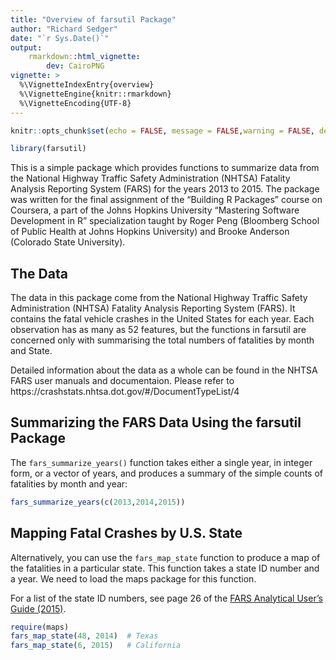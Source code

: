 ```yaml
---
title: "Overview of farsutil Package"
author: "Richard Sedger"
date: "`r Sys.Date()`"
output: 
    rmarkdown::html_vignette:
        dev: CairoPNG
vignette: >
  %\VignetteIndexEntry{overview}
  %\VignetteEngine{knitr::rmarkdown}
  %\VignetteEncoding{UTF-8}
---
```

```r
knitr::opts_chunk$set(echo = FALSE, message = FALSE,warning = FALSE, dev='CairoPDF')
```

```r
library(farsutil)
```

This is a simple package which provides functions to summarize data from the National Highway Traffic Safety Administration (NHTSA) Fatality Analysis Reporting System (FARS) for the years 2013 to 2015. The package was written for the final assignment of the "Building R Packages" course on Coursera, a part of the Johns Hopkins University "Mastering Software Development in R" specialization taught by Roger Peng (Bloomberg School of Public Health at Johns Hopkins University) and Brooke Anderson (Colorado State University).

## The Data

The data in this package come from the National Highway Traffic Safety Administration (NHTSA) Fatality Analysis Reporting System (FARS). It contains the fatal vehicle crashes in the United States for each year. Each observation has as many as 52 features, but the functions in farsutil are concerned only with summarising the total numbers of fatalities by month and State.

Detailed information about the data as a whole can be found in the NHTSA FARS user manuals and documentaion. Please refer to https://crashstats.nhtsa.dot.gov/#/DocumentTypeList/4 


## Summarizing the FARS Data Using the farsutil Package

The `fars_summarize_years()` function takes either a single year, in integer form, or a vector of years, and produces a summary of the simple counts of fatalities by month and year: 

```r
fars_summarize_years(c(2013,2014,2015))
```


## Mapping Fatal Crashes by U.S. State

Alternatively, you can use the `fars_map_state` function to produce a map of the fatalities in a particular state. This function takes a state ID number and a year. We need to load the maps package for this function.

For a list of the state ID numbers, see page 26 of the [FARS Analytical User's Guide (2015)](https://crashstats.nhtsa.dot.gov/Api/Public/ViewPublication/812315#27). 

```r
require(maps)
fars_map_state(48, 2014)  # Texas
fars_map_state(6, 2015)   # California
```

